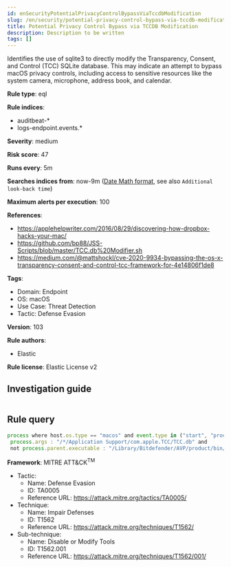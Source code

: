 ```yaml
---
id: enSecurityPotentialPrivacyControlBypassViaTccdbModification
slug: /en/security/potential-privacy-control-bypass-via-tccdb-modification
title: Potential Privacy Control Bypass via TCCDB Modification
description: Description to be written
tags: []
---
```


<div id="potential-privacy-control-bypass-via-tccdb-modification"></div>

Identifies the use of sqlite3 to directly modify the Transparency, Consent, and Control (TCC) SQLite database. This may indicate an attempt to bypass macOS privacy controls, including access to sensitive resources like the system camera, microphone, address book, and calendar.

**Rule type**: eql

**Rule indices**: 

* auditbeat-*
* logs-endpoint.events.*

**Severity**: medium

**Risk score**: 47

**Runs every**: 5m

**Searches indices from**: now-9m ([Date Math format](((ref))/common-options.html#date-math), see also <DocLink id="enSecurityRulesUiCreate" section="set-the-rules-schedule">`Additional look-back time`</DocLink>)

**Maximum alerts per execution**: 100

**References**: 

* https://applehelpwriter.com/2016/08/29/discovering-how-dropbox-hacks-your-mac/
* https://github.com/bp88/JSS-Scripts/blob/master/TCC.db%20Modifier.sh
* https://medium.com/@mattshockl/cve-2020-9934-bypassing-the-os-x-transparency-consent-and-control-tcc-framework-for-4e14806f1de8

**Tags**: 

* Domain: Endpoint
* OS: macOS
* Use Case: Threat Detection
* Tactic: Defense Evasion

**Version**: 103

**Rule authors**: 

* Elastic

**Rule license**: Elastic License v2

## Investigation guide

```markdown

```

## Rule query

```js
process where host.os.type == "macos" and event.type in ("start", "process_started") and process.name : "sqlite*" and
 process.args : "/*/Application Support/com.apple.TCC/TCC.db" and
 not process.parent.executable : "/Library/Bitdefender/AVP/product/bin/*"

```

**Framework**: MITRE ATT&CK<sup>TM</sup>

* Tactic:
    * Name: Defense Evasion
    * ID: TA0005
    * Reference URL: https://attack.mitre.org/tactics/TA0005/
* Technique:
    * Name: Impair Defenses
    * ID: T1562
    * Reference URL: https://attack.mitre.org/techniques/T1562/
* Sub-technique:
    * Name: Disable or Modify Tools
    * ID: T1562.001
    * Reference URL: https://attack.mitre.org/techniques/T1562/001/

